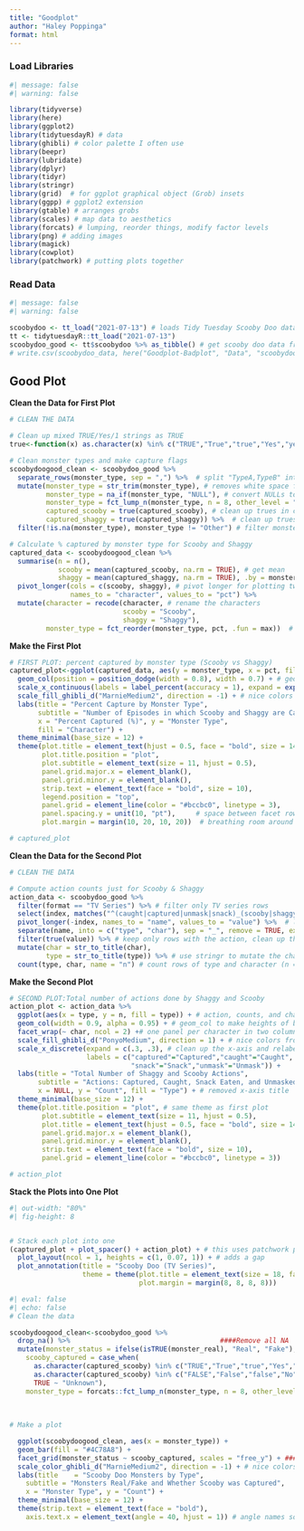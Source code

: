 ```yaml
---
title: "Goodplot"
author: "Haley Poppinga"
format: html
---
```


### Load Libraries
```r
#| message: false
#| warning: false

library(tidyverse)
library(here)
library(ggplot2)
library(tidytuesdayR) # data
library(ghibli) # color palette I often use
library(beepr)
library(lubridate)
library(dplyr)
library(tidyr)
library(stringr)
library(grid)  # for ggplot graphical object (Grob) insets
library(ggpp) # ggplot2 extension
library(gtable) # arranges grobs
library(scales) # map data to aesthetics
library(forcats) # lumping, reorder things, modify factor levels
library(png) # adding images
library(magick) 
library(cowplot)
library(patchwork) # putting plots together
```

### Read Data  
```r
#| message: false
#| warning: false

scoobydoo <- tt_load("2021-07-13") # loads Tidy Tuesday Scooby Doo data
tt <- tidytuesdayR::tt_load("2021-07-13")
scoobydoo_good <- tt$scoobydoo %>% as_tibble() # get scooby doo data frame
# write.csv(scoobydoo_data, here("Goodplot-Badplot", "Data", "scoobydoo.csv"), row.names = FALSE) # save the data sheet
```



## Good Plot

**Clean the Data for First Plot**  
```r

# CLEAN THE DATA

# Clean up mixed TRUE/Yes/1 strings as TRUE
true<-function(x) as.character(x) %in% c("TRUE","True","true","Yes","yes","1")

# Clean monster types and make capture flags
scoobydoogood_clean <- scoobydoo_good %>%
  separate_rows(monster_type, sep = ",") %>%  # split "TypeA,TypeB" into rows
  mutate(monster_type = str_trim(monster_type), # removes white space from start and end of string
         monster_type = na_if(monster_type, "NULL"), # convert NULLs to NA
         monster_type = fct_lump_n(monster_type, n = 8, other_level = "Other"),  # order factors to top 8 types + "Other"
         captured_scooby = true(captured_scooby), # clean up trues in column
         captured_shaggy = true(captured_shaggy)) %>%  # clean up trues in column
  filter(!is.na(monster_type), monster_type != "Other") # filter monster type

# Calculate % captured by monster type for Scooby and Shaggy
captured_data <- scoobydoogood_clean %>%
  summarise(n = n(),
            scooby = mean(captured_scooby, na.rm = TRUE), # get mean
            shaggy = mean(captured_shaggy, na.rm = TRUE), .by = monster_type) %>%
  pivot_longer(cols = c(scooby, shaggy), # pivot longer for plotting two bars per type
               names_to = "character", values_to = "pct") %>%
  mutate(character = recode(character, # rename the characters
                            scooby = "Scooby",
                            shaggy = "Shaggy"),
         monster_type = fct_reorder(monster_type, pct, .fun = max))  # reorder by higher rate
```

**Make the First Plot**  
```r
# FIRST PLOT: percent captured by monster type (Scooby vs Shaggy)
captured_plot<-ggplot(captured_data, aes(y = monster_type, x = pct, fill = character)) +
  geom_col(position = position_dodge(width = 0.8), width = 0.7) + # geom_col to make heights of bars represent % values
  scale_x_continuous(labels = label_percent(accuracy = 1), expand = expansion(mult = c(0, .05))) + # use scales to map percents to aesthetics
  scale_fill_ghibli_d("MarnieMedium2", direction = -1) + # nice colors from the ghibli package
  labs(title = "Percent Capture by Monster Type",
       subtitle = "Number of Episodes in which Scooby and Shaggy are Captured by Each Monster Type",
       x = "Percent Captured (%)", y = "Monster Type",
       fill = "Character") +
  theme_minimal(base_size = 12) +
  theme(plot.title = element_text(hjust = 0.5, face = "bold", size = 14),
        plot.title.position = "plot",
        plot.subtitle = element_text(size = 11, hjust = 0.5),
        panel.grid.major.x = element_blank(),
        panel.grid.minor.y = element_blank(),
        strip.text = element_text(face = "bold", size = 10),
        legend.position = "top",
        panel.grid = element_line(color = "#bccbc0", linetype = 3),
        panel.spacing.y = unit(10, "pt"),     # space between facet rows
        plot.margin = margin(10, 20, 10, 20))  # breathing room around plot

# captured_plot
```




**Clean the Data for the Second Plot**  
```r
# CLEAN THE DATA

# Compute action counts just for Scooby & Shaggy
action_data <- scoobydoo_good %>%
  filter(format == "TV Series") %>% # filter only TV series rows
  select(index, matches("^(caught|captured|unmask|snack)_(scooby|shaggy)$")) %>% # keep index and only the four actions for the two characters, must match the regex ah!!!
  pivot_longer(-index, names_to = "name", values_to = "value") %>%  # long format with one row per index and character action
  separate(name, into = c("type", "char"), sep = "_", remove = TRUE, extra = "merge") %>% # i.e remove the "_" from "captured_scooby"
  filter(true(value)) %>% # keep only rows with the action, clean up the TRUE/Yes/1 ast TRUE 
  mutate(char = str_to_title(char),
         type = str_to_title(type)) %>% # use stringr to mutate the character names into capitals
  count(type, char, name = "n") # count rows of type and character (n = frequency)
```


**Make the Second Plot**  
```r

# SECOND PLOT:Total number of actions done by Shaggy and Scooby
action_plot <- action_data %>%
  ggplot(aes(x = type, y = n, fill = type)) + # action, counts, and characters
  geom_col(width = 0.9, alpha = 0.95) + # geom_col to make heights of bars represent % values
  facet_wrap(~ char, ncol = 2) +# one panel per character in two columns
  scale_fill_ghibli_d("PonyoMedium", direction = 1) + # nice colors from the ghibli package
  scale_x_discrete(expand = c(.3, .3), # clean up the x-axis and relabel
                   labels = c("captured"="Captured","caught"="Caught",
                              "snack"="Snack","unmask"="Unmask")) +
  labs(title = "Total Number of Shaggy and Scooby Actions",
       subtitle = "Actions: Captured, Caught, Snack Eaten, and Unmasked",
       x = NULL, y = "Count", fill = "Type") + # removed x-axis title
  theme_minimal(base_size = 12) +
  theme(plot.title.position = "plot", # same theme as first plot
        plot.subtitle = element_text(size = 11, hjust = 0.5),
        plot.title = element_text(hjust = 0.5, face = "bold", size = 14),
        panel.grid.major.x = element_blank(),
        panel.grid.minor.y = element_blank(),
        strip.text = element_text(face = "bold", size = 10),
        panel.grid = element_line(color = "#bccbc0", linetype = 3))

# action_plot
```

**Stack the Plots into One Plot**  
```r
#| out-width: "80%"
#| fig-height: 8


# Stack each plot into one
(captured_plot + plot_spacer() + action_plot) + # this uses patchwork package
  plot_layout(ncol = 1, heights = c(1, 0.07, 1)) + # adds a gap
  plot_annotation(title = "Scooby Doo (TV Series)",
                  theme = theme(plot.title = element_text(size = 18, face = "bold", hjust = 0.5),
                                plot.margin = margin(8, 8, 8, 8)))
```
















```r
#| eval: false
#| echo: false
# Clean the data

scoobydoogood_clean<-scoobydoo_good %>%
  drop_na() %>%                                     ####Remove all NA
  mutate(monster_status = ifelse(isTRUE(monster_real), "Real", "Fake"),
    scooby_captured = case_when(
      as.character(captured_scooby) %in% c("TRUE","True","true","Yes","yes","1")  ~ "Yes",
      as.character(captured_scooby) %in% c("FALSE","False","false","No","no","0") ~ "No",
      TRUE ~ "Unknown"),
    monster_type = forcats::fct_lump_n(monster_type, n = 8, other_level = "Other")) # keep the 8 most common types so the plot is readable
  
  
  
# Make a plot 

  ggplot(scoobydoogood_clean, aes(x = monster_type)) +
  geom_bar(fill = "#4C78A8") +
  facet_grid(monster_status ~ scooby_captured, scales = "free_y") + ### Facet the graphs in ?, shows each 
  scale_color_ghibli_d("MarnieMedium2", direction = -1) + # nice colors from ghibli package
  labs(title    = "Scooby Doo Monsters by Type",
    subtitle = "Monsters Real/Fake and Whether Scooby was Captured",
    x = "Monster Type", y = "Count") +
  theme_minimal(base_size = 12) +
  theme(strip.text = element_text(face = "bold"),
    axis.text.x = element_text(angle = 40, hjust = 1)) # angle names so they don't overlap
```


















